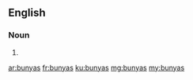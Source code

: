 ==English==

===Noun===
{{head|en|noun plural form}}

# {{plural of|bunya|lang=en}}

[[ar:bunyas]]
[[fr:bunyas]]
[[ku:bunyas]]
[[mg:bunyas]]
[[my:bunyas]]